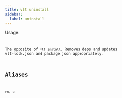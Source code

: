 ```yaml
---
title: vlt uninstall
sidebar:
  label: uninstall
---
```



Usage:

<Code
  code="$ vlt uninstall [package ...]"
  title="Terminal"
  lang="bash"
/>

The opposite of `vlt install`. Removes deps and updates vlt-lock.json and package.json appropriately.

## Aliases

```
rm, u
```
